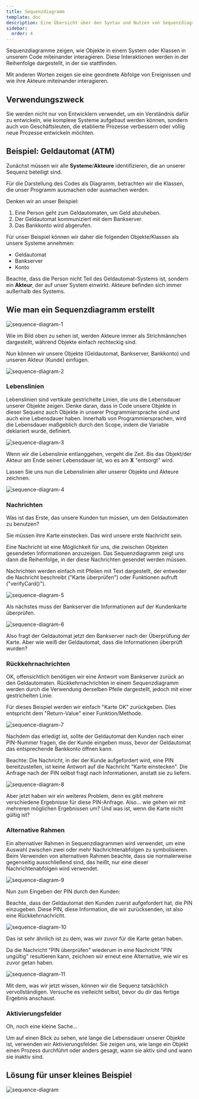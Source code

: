 ```yaml
---
title: Sequenzdiagramm
template: doc
description: Eine Übersicht über den Syntax und Nutzen von Sequenzdiagrammen.
sidebar:
  order: 4
---
```


Sequenzdiagramme zeigen, wie Objekte in einem System oder Klassen in unserem Code miteinander interagieren. Diese Interaktionen werden in der Reihenfolge dargestellt, in der sie stattfinden.

Mit anderen Worten zeigen sie eine geordnete Abfolge von Ereignissen und wie ihre Akteure miteinander interagieren.

## Verwendungszweck

Sie werden nicht nur von Entwicklern verwendet, um ein Verständnis dafür zu entwickeln, wie komplexe Systeme aufgebaut werden können, sondern auch von Geschäftsleuten, die etablierte Prozesse verbessern oder völlig neue Prozesse entwickeln möchten.

## Beispiel: Geldautomat (ATM)

Zunächst müssen wir alle **Systeme**/**Akteure** identifizieren, die an unserer Sequenz beteiligt sind.

Für die Darstellung des Codes als Diagramm, betrachten wir die Klassen, die unser Programm ausmachen oder ausmachen werden.

Denken wir an unser Beispiel:

1. Eine Person geht zum Geldautomaten, um Geld abzuheben.
2. Der Geldautomat kommuniziert mit dem Bankserver.
3. Das Bankkonto wird abgerufen.

Für unser Beispiel können wir daher die folgenden Objekte/Klassen als unsere Systeme annehmen:

- Geldautomat
- Bankserver
- Konto

Beachte, dass die Person nicht Teil des Geldautomat-Systems ist, sondern ein **Akteur**, der auf unser System einwirkt. Akteure befinden sich immer außerhalb des Systems.

## Wie man ein Sequenzdiagramm erstellt

![sequence-diagram-1](../assets/sequence/sequence-diagram-1.png)

Wie im Bild oben zu sehen ist, werden Akteure immer als Strichmännchen dargestellt, während Objekte einfach rechteckig sind.

Nun können wir unsere Objekte (Geldautomat, Bankserver, Bankkonto) und unseren Akteur (Kunde) einfügen.

![sequence-diagram-2](../assets/sequence/sequence-diagram-2.png)

### Lebenslinien

Lebenslinien sind vertikale gestrichelte Linien, die uns die Lebensdauer unserer Objekte zeigen. Denke daran, dass in Code unsere Objekte in dieser Sequenz auch Objekte in unserer Programmiersprache sind und auch eine Lebensdauer haben. Innerhalb von Programmiersprachen, wird die Lebensdauer maßgeblich durch den Scope, indem die Variable deklariert wurde, definiert.

![sequence-diagram-3](../assets/sequence/sequence-diagram-3.png)

Wenn wir die Lebenslinie entlanggehen, vergeht die Zeit. Bis das Objekt/der Akteur am Ende seiner Lebensdauer ist, wo es am **X** "entsorgt" wird.

Lassen Sie uns nun die Lebenslinien aller unserer Objekte und Akteure zeichnen.

![sequence-diagram-4](../assets/sequence/sequence-diagram-4.png)

### Nachrichten

Was ist das Erste, das unsere Kunden tun müssen, um den Geldautomaten zu benutzen?

Sie müssen ihre Karte einstecken. Das wird unsere erste Nachricht sein.

Eine Nachricht ist eine Möglichkeit für uns, die zwischen Objekten gesendeten Informationen anzuzeigen. Das Sequenzdiagramm zeigt uns dann die Reihenfolge, in der diese Nachrichten gesendet werden müssen.

Nachrichten werden einfach mit Pfeilen mit Text dargestellt, der entweder die Nachricht beschreibt ("Karte überprüfen") oder Funktionen aufruft ("verifyCard()").

![sequence-diagram-5](../assets/sequence/sequence-diagram-5.png)

Als nächstes muss der Bankserver die Informationen auf der Kundenkarte überprüfen.

![sequence-diagram-6](../assets/sequence/sequence-diagram-6.png)

Also fragt der Geldautomat jetzt den Bankserver nach der Überprüfung der Karte.
Aber wie weiß der Geldautomat, dass die Informationen überprüft wurden?

### Rückkehrnachrichten

OK, offensichtlich benötigen wir eine Antwort vom Bankserver zurück an den Geldautomaten. Rückkehrnachrichten in einem Sequenzdiagramm werden durch die Verwendung derselben Pfeile dargestellt, jedoch mit einer gestrichelten Linie.

Für dieses Beispiel werden wir einfach "Karte OK" zurückgeben. Dies entspricht dem "Return-Value" einer Funktion/Methode.

![sequence-diagram-7](../assets/sequence/sequence-diagram-7.png)

Nachdem das erledigt ist, sollte der Geldautomat den Kunden nach einer PIN-Nummer fragen, die der Kunde eingeben muss, bevor der Geldautomat das entsprechende Bankkonto öffnen kann.

Beachte: Die Nachricht, in der der Kunde aufgefordert wird, eine PIN bereitzustellen, ist keine Antwort auf die Nachricht "Karte einstecken". Die Anfrage nach der PIN selbst fragt nach Informationen, anstatt sie zu liefern.

![sequence-diagram-8](../assets/sequence/sequence-diagram-8.png)

Aber jetzt haben wir ein weiteres Problem, denn es gibt mehrere verschiedene Ergebnisse für diese PIN-Anfrage. Also... wie gehen wir mit mehreren möglichen Ergebnissen um? Und was ist, wenn die Karte nicht gültig ist?

### Alternative Rahmen

Ein alternativer Rahmen in Sequenzdiagrammen wird verwendet, um eine Auswahl zwischen zwei oder mehr Nachrichtenabfolgen zu symbolisieren.
Beim Verwenden von alternativen Rahmen beachte, dass sie normalerweise gegenseitig ausschließend sind, das heißt, nur eine dieser Nachrichtenabfolgen wird verwendet.

![sequence-diagram-9](../assets/sequence/sequence-diagram-9.png)

Nun zum Eingeben der PIN durch den Kunden:

Beachte, dass der Geldautomat den Kunden zuerst aufgefordert hat, die PIN einzugeben.
Diese PIN, diese Information, die wir zurücksenden, ist also eine Rückkehrnachricht.

![sequence-diagram-10](../assets/sequence/sequence-diagram-10.png)

Das ist sehr ähnlich ist zu dem, was wir zuvor für die Karte getan haben.

Da die Nachricht "PIN überprüfen" wiederum in eine Nachricht "PIN ungültig" resultieren kann, zeichnen wir erneut eine Alternative, wie wir es zuvor getan haben.

![sequence-diagram-11](../assets/sequence/sequence-diagram-11.png)

Mit dem, was wir jetzt wissen, können wir die Sequenz tatsächlich vervollständigen. Versuche es vielleicht selbst, bevor du dir das fertige Ergebnis anschaust.

### Aktivierungsfelder

Oh, noch eine kleine Sache...

Um auf einen Blick zu sehen, wie lange die Lebensdauer unserer Objekte ist, verwenden wir Aktivierungsfelder.
Sie zeigen uns, wie lange ein Objekt einen Prozess durchführt oder anders gesagt, wann sie aktiv sind und wann sie inaktiv sind.

## Lösung für unser kleines Beispiel

![sequence-diagram](../assets/sequence-diagram.svg)
